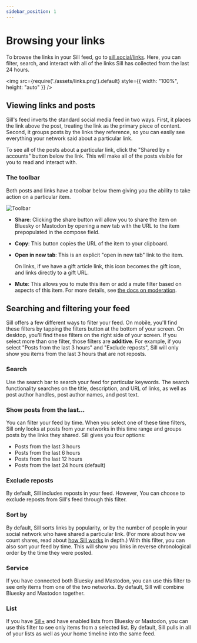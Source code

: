 ```yaml
---
sidebar_position: 1
---
```


# Browsing your links

To browse the links in your Sill feed, go to [sill.social/links](https://sill.social/links). Here, you can filter, search, and interact with all of the links Sill has collected from the last 24 hours.

<img src={require('./assets/links.png').default} style={{
  width: "100%",
  height: "auto"
}} />

## Viewing links and posts

Sill's feed inverts the standard social media feed in two ways. First, it places the link above the post, treating the link as the primary piece of content. Second, it groups posts by the links they reference, so you can easily see everything your network said about a particular link.

To see all of the posts about a particular link, click the "Shared by `n` accounts" button below the link. This will make all of the posts visible for you to read and interact with.

### The toolbar

Both posts and links have a toolbar below them giving you the ability to take action on a particular item.

![Toolbar](./assets/toolbar.png)

- **Share**: Clicking the share button will allow you to share the item on Bluesky or Mastodon by opening a new tab with the URL to the item prepopulated in the compose field.
- **Copy**: This button copies the URL of the item to your clipboard.
- **Open in new tab**: This is an explicit "open in new tab" link to the item.
    
    On links, if we have a gift article link, this icon becomes the gift icon, and links directly to a gift URL.

- **Mute**: This allows you to mute this item or add a mute filter based on aspects of this item. For more details, see [the docs on moderation](./moderation.mdx).

## Searching and filtering your feed

Sill offers a few different ways to filter your feed. On mobile, you'll find these filters by tapping the filters button at the bottom of your screen. On desktop, you'll find these filters on the right side of your screen. If you select more than one filter, those filters are **additive**. For example, if you select "Posts from the last 3 hours" and "Exclude reposts", Sill will only show you items from the last 3 hours that are not reposts.

### Search

Use the search bar to search your feed for particular keywords. The search functionality searches on the title, description, and URL of links, as well as post author handles, post author names, and post text.


### Show posts from the last...

You can filter your feed by time. When you select one of these time filters, Sill only looks at posts from your networks in this time range and groups posts by the links they shared. Sill gives you four options:

- Posts from the last 3 hours
- Posts from the last 6 hours
- Posts from the last 12 hours
- Posts from the last 24 hours (default)

### Exclude reposts

By default, Sill includes reposts in your feed. However, You can choose to exclude reposts from Sill's feed through this filter.

### Sort by

By default, Sill sorts links by popularity, or by the number of people in your social network who have shared a particular link. (For more about how we count shares, read about [how Sill works](../how-sill-works.mdx) in depth.) With this filter, you can also sort your feed by time. This will show you links in reverse chronological order by the time they were posted.

### Service

If you have connected both Bluesky and Mastodon, you can use this filter to see only items from one of the two networks. By default, Sill will combine Bluesky and Mastodon together.

### List

If you have [Sill+](../3-sill-plus) and have enabled lists from Bluesky or Mastodon, you can use this filter to see only items from a selected list. By default, Sill pulls in all of your lists as well as your home timeline into the same feed.